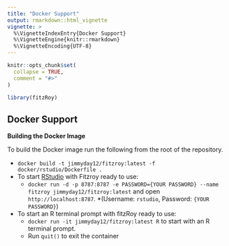```yaml
---
title: "Docker Support"
output: rmarkdown::html_vignette
vignette: >
  %\VignetteIndexEntry{Docker Support}
  %\VignetteEngine{knitr::rmarkdown}
  %\VignetteEncoding{UTF-8}
---
```


```r
knitr::opts_chunk$set(
  collapse = TRUE,
  comment = "#>"
)
```

```r
library(fitzRoy)
```

## Docker Support

**Building the Docker Image**

To build the Docker image run the following from the root of the repository.

* `docker build -t jimmyday12/fitzroy:latest -f docker/rstudio/Dockerfile .`
* To start [RStudio](https://posit.co/) with Fitzroy ready to use:
  * `docker run -d -p 8787:8787 -e PASSWORD={YOUR PASSWORD} --name fitzroy jimmyday12/fitzroy:latest` and open `http://localhost:8787`.  *(Username: `rstudio`, Password: `{YOUR PASSWORD}`)
* To start an R terminal prompt with fitzRoy ready to use:
  * `docker run -it jimmyday12/fitzroy:latest R` to start with an R terminal prompt.
  * Run `quit()` to exit the container



